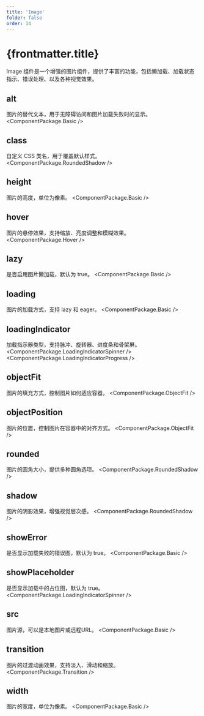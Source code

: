 ```yaml
---
title: 'Image'
folder: false
order: 14
---
```



# {frontmatter.title}

Image 组件是一个增强的图片组件，提供了丰富的功能，包括懒加载、加载状态指示、错误处理、以及各种视觉效果。

## alt
图片的替代文本，用于无障碍访问和图片加载失败时的显示。
<ComponentPackage.Basic />

## class
自定义 CSS 类名，用于覆盖默认样式。
<ComponentPackage.RoundedShadow />

## height
图片的高度，单位为像素。
<ComponentPackage.Basic />

## hover
图片的悬停效果，支持缩放、亮度调整和模糊效果。
<ComponentPackage.Hover />

## lazy
是否启用图片懒加载，默认为 true。
<ComponentPackage.Basic />

## loading
图片的加载方式，支持 lazy 和 eager。
<ComponentPackage.Basic />

## loadingIndicator
加载指示器类型，支持脉冲、旋转器、进度条和骨架屏。
<ComponentPackage.LoadingIndicatorSpinner />
<ComponentPackage.LoadingIndicatorProgress />

## objectFit
图片的填充方式，控制图片如何适应容器。
<ComponentPackage.ObjectFit />

## objectPosition
图片的位置，控制图片在容器中的对齐方式。
<ComponentPackage.ObjectFit />

## rounded
图片的圆角大小，提供多种圆角选项。
<ComponentPackage.RoundedShadow />

## shadow
图片的阴影效果，增强视觉层次感。
<ComponentPackage.RoundedShadow />

## showError
是否显示加载失败的错误图，默认为 true。
<ComponentPackage.Basic />

## showPlaceholder
是否显示加载中的占位图，默认为 true。
<ComponentPackage.LoadingIndicatorSpinner />

## src
图片源，可以是本地图片或远程URL。
<ComponentPackage.Basic />

## transition
图片的过渡动画效果，支持淡入、滑动和缩放。
<ComponentPackage.Transition />

## width
图片的宽度，单位为像素。
<ComponentPackage.Basic />
